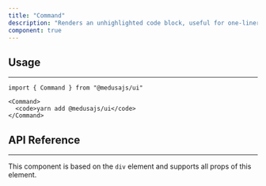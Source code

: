 ---
title: "Command"
description: "Renders an unhighlighted code block, useful for one-liners or endpoints"
component: true
---

<ComponentExample name="command-demo" />

## Usage

---

```tsx
import { Command } from "@medusajs/ui"
```

```tsx
<Command>
  <code>yarn add @medusajs/ui</code>
</Command>
```

## API Reference

---

This component is based on the `div` element and supports all props of this element.
